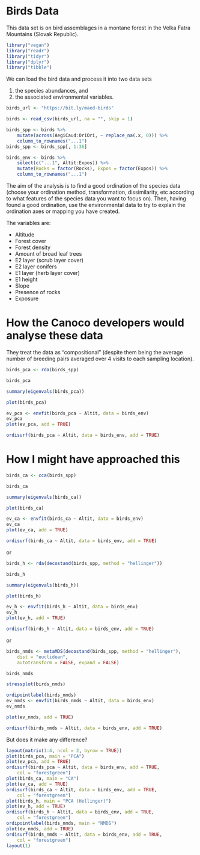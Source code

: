 # Birds Data

This data set is on bird assemblages in a montane forest in the Velka Fatra Mountains (Slovak Republic).

```r
library("vegan")
library("readr")
library("tidyr")
library("dplyr")
library("tibble")
```

We can load the bird data and process it into two data sets

1. the species abundances, and
2. the associated environmental variables.


```r
birds_url <- "https://bit.ly/maed-birds"

birds <- read_csv(birds_url, na = "", skip = 1)

birds_spp <- birds %>%
    mutate(across(AegiCaud:OriOri, ~ replace_na(.x, 0))) %>%
    column_to_rownames("...1")
birds_spp <- birds_spp[, 1:36]

birds_env <- birds %>%
    select(c("...1", Altit:Expos)) %>%
    mutate(Rocks = factor(Rocks), Expos = factor(Expos)) %>%
    column_to_rownames("...1")
```

The aim of the analysis is to find a good ordination of the species data (choose your ordination method, transformation, dissimilarity, etc according to what features of the species data you want to focus on). Then, having found a good ordination, use the environmental data to try to explain the ordination axes or mapping you have created.

The variables are:

* Altitude
* Forest cover
* Forest density
* Amount of broad leaf trees
* E2 layer (scrub layer cover)
* E2 layer conifers
* E1 layer (herb layer cover)
* E1 height
* Slope
* Presence of rocks
* Exposure


# How the Canoco developers would analyse these data

They treat the data as "compositional" (despite them being the average number of breeding pairs averaged over 4 visits to each sampling location).

```r
birds_pca <- rda(birds_spp)

birds_pca

summary(eigenvals(birds_pca))

plot(birds_pca)

ev_pca <- envfit(birds_pca ~ Altit, data = birds_env)
ev_pca
plot(ev_pca, add = TRUE)

ordisurf(birds_pca ~ Altit, data = birds_env, add = TRUE)
```

# How I might have approached this

```r
birds_ca <- cca(birds_spp)

birds_ca

summary(eigenvals(birds_ca))

plot(birds_ca)

ev_ca <- envfit(birds_ca ~ Altit, data = birds_env)
ev_ca
plot(ev_ca, add = TRUE)

ordisurf(birds_ca ~ Altit, data = birds_env, add = TRUE)
```

or

```r
birds_h <- rda(decostand(birds_spp, method = "hellinger"))

birds_h

summary(eigenvals(birds_h))

plot(birds_h)

ev_h <- envfit(birds_h ~ Altit, data = birds_env)
ev_h
plot(ev_h, add = TRUE)

ordisurf(birds_h ~ Altit, data = birds_env, add = TRUE)
```

or


```r
birds_nmds <- metaMDS(decostand(birds_spp, method = "hellinger"),
    dist = "euclidean",
    autotransform = FALSE, expand = FALSE)

birds_nmds

stressplot(birds_nmds)

ordipointlabel(birds_nmds)
ev_nmds <- envfit(birds_nmds ~ Altit, data = birds_env)
ev_nmds

plot(ev_nmds, add = TRUE)

ordisurf(birds_nmds ~ Altit, data = birds_env, add = TRUE)
```

But does it make any difference?

```r
layout(matrix(1:4, ncol = 2, byrow = TRUE))
plot(birds_pca, main = "PCA")
plot(ev_pca, add = TRUE)
ordisurf(birds_pca ~ Altit, data = birds_env, add = TRUE,
    col = "forestgreen")
plot(birds_ca, main = "CA")
plot(ev_ca, add = TRUE)
ordisurf(birds_ca ~ Altit, data = birds_env, add = TRUE,
    col = "forestgreen")
plot(birds_h, main = "PCA (Hellinger)")
plot(ev_h, add = TRUE)
ordisurf(birds_h ~ Altit, data = birds_env, add = TRUE,
    col = "forestgreen")
ordipointlabel(birds_nmds, main = "NMDS")
plot(ev_nmds, add = TRUE)
ordisurf(birds_nmds ~ Altit, data = birds_env, add = TRUE,
    col = "forestgreen")
layout(1)
```